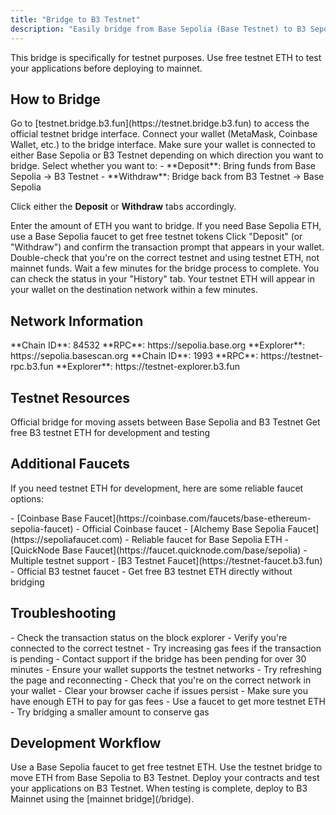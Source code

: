 ```yaml
---
title: "Bridge to B3 Testnet"
description: "Easily bridge from Base Sepolia (Base Testnet) to B3 Sepolia (B3 Testnet) by following the steps below!"
---
```


<Note>
This bridge is specifically for testnet purposes. Use free testnet ETH to test your applications before deploying to mainnet.
</Note>

## How to Bridge

<Steps>
<Step title="Visit the Testnet Bridge">
  Go to [testnet.bridge.b3.fun](https://testnet.bridge.b3.fun) to access the official testnet bridge interface.
</Step>

<Step title="Connect your Wallet">
  Connect your wallet (MetaMask, Coinbase Wallet, etc.) to the bridge interface.
  
  <Tip>
  Make sure your wallet is connected to either Base Sepolia or B3 Testnet depending on which direction you want to bridge.
  </Tip>
</Step>

<Step title="Choose Bridge Direction">
  Select whether you want to:
  - **Deposit**: Bring funds from Base Sepolia → B3 Testnet
  - **Withdraw**: Bridge back from B3 Testnet → Base Sepolia
  
  Click either the **Deposit** or **Withdraw** tabs accordingly.
</Step>

<Step title="Enter Amount">
  Enter the amount of ETH you want to bridge.
  
  <Card title="Need Base Sepolia ETH?" icon="faucet" href="https://docs.base.org/base-chain/tools/network-faucets" cta="Get Base Testnet ETH" horizontal>
    If you need Base Sepolia ETH, use a Base Sepolia faucet to get free testnet tokens
  </Card>
</Step>

<Step title="Confirm Transaction">
  Click "Deposit" (or "Withdraw") and confirm the transaction prompt that appears in your wallet.
  
  <Warning>
  Double-check that you're on the correct testnet and using testnet ETH, not mainnet funds.
  </Warning>
</Step>

<Step title="Wait for Completion">
  Wait a few minutes for the bridge process to complete. You can check the status in your "History" tab.
  
  <Check>
  Your testnet ETH will appear in your wallet on the destination network within a few minutes.
  </Check>
</Step>
</Steps>

## Network Information

<CardGroup cols={2}>
  <Card title="Base Sepolia Testnet">
    **Chain ID**: 84532  
    **RPC**: https://sepolia.base.org  
    **Explorer**: https://sepolia.basescan.org
  </Card>
  
  <Card title="B3 Sepolia Testnet">
    **Chain ID**: 1993  
    **RPC**: https://testnet-rpc.b3.fun  
    **Explorer**: https://testnet-explorer.b3.fun
  </Card>
</CardGroup>

## Testnet Resources

<CardGroup cols={2}>
  <Card title="Testnet Bridge" icon="bridge" href="https://testnet.bridge.b3.fun" cta="Bridge Now">
    Official bridge for moving assets between Base Sepolia and B3 Testnet
  </Card>
  
  <Card title="B3 Testnet Faucet" icon="faucet" href="https://testnet-faucet.b3.fun" cta="Get Test ETH">
    Get free B3 testnet ETH for development and testing
  </Card>
</CardGroup>

## Additional Faucets

If you need testnet ETH for development, here are some reliable faucet options:

<AccordionGroup>
<Accordion title="Base Sepolia Faucets">
  - [Coinbase Base Faucet](https://coinbase.com/faucets/base-ethereum-sepolia-faucet) - Official Coinbase faucet
  - [Alchemy Base Sepolia Faucet](https://sepoliafaucet.com) - Reliable faucet for Base Sepolia ETH
  - [QuickNode Base Faucet](https://faucet.quicknode.com/base/sepolia) - Multiple testnet support
</Accordion>

<Accordion title="B3 Testnet Faucet">
  - [B3 Testnet Faucet](https://testnet-faucet.b3.fun) - Official B3 testnet faucet
  - Get free B3 testnet ETH directly without bridging
</Accordion>
</AccordionGroup>

## Troubleshooting

<AccordionGroup>
<Accordion title="Bridge transaction stuck">
  - Check the transaction status on the block explorer
  - Verify you're connected to the correct testnet
  - Try increasing gas fees if the transaction is pending
  - Contact support if the bridge has been pending for over 30 minutes
</Accordion>

<Accordion title="Wallet not connecting">
  - Ensure your wallet supports the testnet networks
  - Try refreshing the page and reconnecting
  - Check that you're on the correct network in your wallet
  - Clear your browser cache if issues persist
</Accordion>

<Accordion title="Insufficient funds for gas">
  - Make sure you have enough ETH to pay for gas fees
  - Use a faucet to get more testnet ETH
  - Try bridging a smaller amount to conserve gas
</Accordion>
</AccordionGroup>

## Development Workflow

<Steps>
<Step title="Get Base Sepolia ETH">
  Use a Base Sepolia faucet to get free testnet ETH.
</Step>

<Step title="Bridge to B3 Testnet">
  Use the testnet bridge to move ETH from Base Sepolia to B3 Testnet.
</Step>

<Step title="Deploy and Test">
  Deploy your contracts and test your applications on B3 Testnet.
</Step>

<Step title="Ready for Mainnet">
  When testing is complete, deploy to B3 Mainnet using the [mainnet bridge](/bridge).
</Step>
</Steps>
